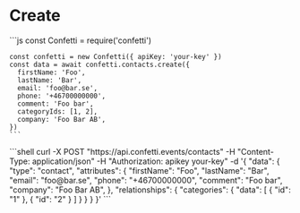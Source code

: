 
# Create

<Parameters model={confetti.models.contact} isCreateOrUpdate={true} />

<Tabs>
  <TabItem value="javascript" label="JavaScript" default>
    ```js
    const Confetti = require('confetti')

    const confetti = new Confetti({ apiKey: 'your-key' })
    const data = await confetti.contacts.create({
      firstName: 'Foo',
      lastName: 'Bar',
      email: 'foo@bar.se',
      phone: '+46700000000',
      comment: 'Foo bar',
      categoryIds: [1, 2],
      company: 'Foo Bar AB',
    })
    ```
  </TabItem>
  <TabItem value="curl" label="curl">
    ```shell
    curl -X POST "https://api.confetti.events/contacts"
    -H "Content-Type: application/json"
    -H "Authorization: apikey your-key"
    -d '{
      "data": {
        "type": "contact",
        "attributes": {
          "firstName": "Foo",
          "lastName": "Bar",
          "email": "foo@bar.se",
          "phone": "+46700000000",
          "comment": "Foo bar",
          "company": "Foo Bar AB",
        },
          "relationships": {
            "categories": {
              "data": [
                { "id": "1" },
                { "id": "2" }
              ]
            }
          }
        }
      }'
    ```
  </TabItem>
</Tabs>
